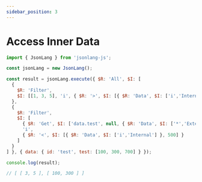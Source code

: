 ```yaml
---
sidebar_position: 3
---
```




# Access Inner Data

```js
import { JsonLang } from 'jsonlang-js';

const jsonLang = new JsonLang();

const result = jsonLang.execute({ $R: 'All', $I: [
  { 
    $R: 'Filter',
    $I: [[1, 3, 5], 'i', { $R: '>', $I: [{ $R: 'Data', $I: ['i','Internal'] }, 2] }]
  },
  { 
    $R: 'Filter',
    $I: [
      { $R: 'Get', $I: ['data.test', null, { $R: 'Data', $I: ['*','External'] }] },
      'i',
      { $R: '<', $I: [{ $R: 'Data', $I: ['i','Internal'] }, 500] }
    ]
  }
] }, { data: { id: 'test', test: [100, 300, 700] } });

console.log(result);

// [ [ 3, 5 ], [ 100, 300 ] ]
```

<JsonLangRunner example="24" height="60vh" key="example25"></JsonLangRunner>
